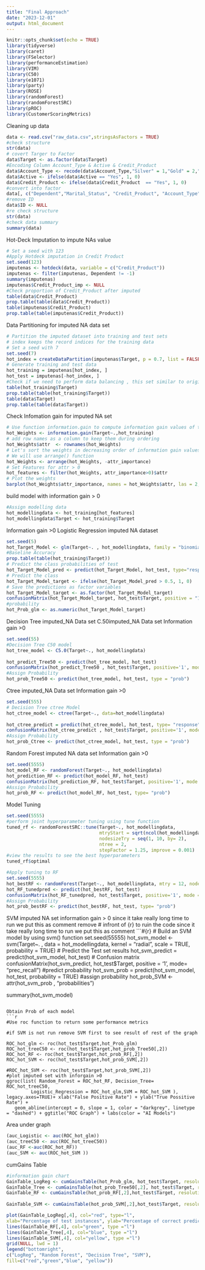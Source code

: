---
title: "Final Approach"
date: "2023-12-01"
output: html_document
---
 
```{r setup, include=FALSE}
knitr::opts_chunk$set(echo = TRUE)
library(tidyverse)
library(caret)
library(FSelector)
library(performanceEstimation)
library(VIM)
library(C50)
library(e1071)
library(party)
library(ROSE)
library(randomForest)
library(randomForestSRC)
library(pROC)
library(CustomerScoringMetrics)
```

Cleaning up data
```{r}
data <- read.csv("raw_data.csv",stringsAsFactors = TRUE)
#check structure
str(data)
# covert Targer to Factor
data$Target <- as.factor(data$Target)
#Encoding Column Account_Type & Active & Credit_Product
data$Account_Type <- recode(data$Account_Type,"Silver" = 1,"Gold" = 2,"Platinum" = 3)
data$Active <- ifelse(data$Active == "Yes", 1, 0)
data$Credit_Product <- ifelse(data$Credit_Product  == "Yes", 1, 0)
#convert into factor
data[, c("Dependent","Marital_Status", "Credit_Product", "Account_Type", "Active", "Registration")] <- lapply(data[, c("Dependent","Marital_Status", "Credit_Product", "Account_Type", "Active", "Registration")], as.factor)
#remove ID 
data$ID <- NULL
#re check structure
str(data)
#check data summary
summary(data)
```

Hot-Deck Imputation to impute NAs value
```{r}
# Set a seed with 123
#Apply Hotdeck imputation in Credit Product
set.seed(123)
imputenas <- hotdeck(data, variable = c("Credit_Product"))
imputenas <- filter(imputenas, Dependent != -1)
summary(imputenas)
imputenas$Credit_Product_imp <- NULL
#Check proportion of Credit_Product after imputed
table(data$Credit_Product)
prop.table(table(data$Credit_Product))
table(imputenas$Credit_Product)
prop.table(table(imputenas$Credit_Product))
```

Data Partitioning for imputed NA data set
```{r}
# Partition the imputed dataset into training and test sets
# index keeps the record indices for the training data
# Set a seed with 7
set.seed(7)
hot_index = createDataPartition(imputenas$Target, p = 0.7, list = FALSE)
# Generate training and test data
hot_training = imputenas[hot_index, ]
hot_test = imputenas[-hot_index, ]
#Check if we need to perform data balancing , this set similar to original dataset
table(hot_training$Target)
prop.table(table(hot_training$Target))
table(data$Target)
prop.table(table(data$Target))
```
 
Check Infomation gain for imputed NA set
```{r}
# Use function information.gain to compute information gain values of the attributes
hot_Weights <- information.gain(Target~.,hot_training)
# add row names as a column to keep them during ordering
hot_Weights$attr  <- rownames(hot_Weights)
# Let's sort the weights in decreasing order of information gain values.
# We will use arrange() function 
hot_Weights <- arrange(hot_Weights, -attr_importance)
# Set Features for attr > 0
hot_features <- filter(hot_Weights, attr_importance>0)$attr
# Plot the weights
barplot(hot_Weights$attr_importance, names = hot_Weights$attr, las = 2, ylim = c(0, 0.15))
```


build model with information gain > 0
```{r}
#Assign modelling data
hot_modellingdata <- hot_training[hot_features]
hot_modellingdata$Target <- hot_training$Target
```
 
Information gain >0
Logistic Regression imputed NA dataset
```{r}
set.seed(5)
hot_Target_Model <- glm(Target~. , hot_modellingdata, family = "binomial")
#Baseline Accuracy
prop.table(table(hot_training$Target))
# Predict the class probabilities of test
hot_Target_Model_pred <- predict(hot_Target_Model, hot_test, type="response")
# Predict the class 
hot_Target_Model_target <- ifelse(hot_Target_Model_pred > 0.5, 1, 0)
# Save the predictions as factor variables
hot_Target_Model_target <- as.factor(hot_Target_Model_target)
confusionMatrix(hot_Target_Model_target, hot_test$Target, positive = "1", mode = "prec_recall")
#probability
hot_Prob_glm <- as.numeric(hot_Target_Model_target)
```

Decision Tree imputed_NA Data set
C.50imputed_NA Data set Information gain >0
```{r}
set.seed(55)
#Decision Tree C50 model
hot_tree_model <- C5.0(Target~., hot_modellingdata)
 
hot_predict_Tree50 <- predict(hot_tree_model, hot_test)
confusionMatrix(hot_predict_Tree50 , hot_test$Target, positive='1', mode = "prec_recall")
#Assign Probability
hot_prob_Tree50 <- predict(hot_tree_model, hot_test, type = "prob")
```

Ctree imputed_NA Data set Information gain >0
```{r}
set.seed(555)
# Decision Tree ctree Model
hot_ctree_model <- ctree(Target~., data=hot_modellingdata)
 
hot_ctree_predict = predict(hot_ctree_model, hot_test, type= "response")
confusionMatrix(hot_ctree_predict , hot_test$Target, positive='1', mode = "prec_recall")
#Assign Probability
hot_prob_Ctree <- predict(hot_ctree_model, hot_test, type = "prob")
```

Random Forest imputed NA data set Information gain >0
```{r}
set.seed(5555)
hot_model_RF <- randomForest(Target~., hot_modellingdata)
hot_prediction_RF <- predict(hot_model_RF, hot_test)
confusionMatrix(hot_prediction_RF, hot_test$Target, positive='1', mode = "prec_recall")
#Assign Probability
hot_prob_RF <- predict(hot_model_RF, hot_test, type= "prob")
```

 Model Tuning
```{r}
set.seed(5555)
#perform joint hyperparameter tuning using tune function
tuned_rf <- randomForestSRC::tune(Target~., hot_modellingdata,
                                  mtryStart = sqrt(ncol(hot_modellingdata)), 
                                  nodesizeTry = seq(1, 10, by= 2), 
                                  ntree = 2, 
                                  stepFactor = 1.25, improve = 0.001)
#view the results to see the best hyperparameters
tuned_rf$optimal
```

```{r}
#Apply tuning to RF
set.seed(5555)
hot_bestRF <- randomForest(Target~., hot_modellingdata, mtry = 12, nodesize = 9)
hot_RF_tunedpred <- predict(hot_bestRF, hot_test)
confusionMatrix(hot_RF_tunedpred, hot_test$Target, positive='1', mode = "prec_recall")
#Assign Probability
hot_prob_bestRF <- predict(hot_bestRF, hot_test, type= "prob")
```

SVM imputed NA set information gain > 0 
since it take really long time to run we put this as comment
remove # infront of {r} to ruin the code
since it take really long time to run we put this as comment
```#{r}
# Build an SVM model by using svm() function
set.seed(55555)
hot_svm_model  <- svm(Target~. , data = hot_modellingdata, kernel = "radial", scale = TRUE, probability = TRUE)
# Predict the Test set results
hot_svm_predict = predict(hot_svm_model, hot_test)
# Confusion matrix
confusionMatrix(hot_svm_predict, hot_test$Target, positive = '1', mode= "prec_recall") 
#predict probability
hot_svm_prob = predict(hot_svm_model, hot_test, probability = TRUE)
#assign probability
hot_prob_SVM <- attr(hot_svm_prob , "probabilities")
 
summary(hot_svm_model)
```

Obtain Prob of each model
```{r}
#Use roc function to return some performance metrics

#if SVM is not run remove SVM first to see result of rest of the graph

ROC_hot_glm <- roc(hot_test$Target,hot_Prob_glm)
ROC_hot_treeC50 <- roc(hot_test$Target,hot_prob_Tree50[,2])
ROC_hot_RF <- roc(hot_test$Target,hot_prob_RF[,2])
ROC_hot_SVM <- roc(hot_test$Target,hot_prob_SVM[,2])

#ROC_hot_SVM <- roc(hot_test$Target,hot_prob_SVM[,2])
#plot imputed set with inforgain >0
ggroc(list( Random_Forest = ROC_hot_RF, Decision_Tree= ROC_hot_treeC50,
         Logistic_Regression = ROC_hot_glm,SVM = ROC_hot_SVM ), legacy.axes=TRUE)+ xlab("False Positive Rate") + ylab("True Possitive Rate") +
   geom_abline(intercept = 0, slope = 1, color = "darkgrey", linetype = "dashed") + ggtitle("ROC Graph") + labs(color = "AI Models")
```

Area under graph
```{r}
(auc_Logistic <- auc(ROC_hot_glm))
(auc_treeC50 <- auc(ROC_hot_treeC50)) 
(auc_RF <-auc(ROC_hot_RF))  
(auc_SVM <- auc(ROC_hot_SVM ))  
```

cumGains Table
```{r}
#information gain chart
GainTable_LogReg <- cumGainsTable(hot_Prob_glm, hot_test$Target, resolution = 1/100)
GainTable_Tree <- cumGainsTable(hot_prob_Tree50[,2], hot_test$Target, resolution = 1/100)
GainTable_RF <- cumGainsTable(hot_prob_RF[,2],hot_test$Target, resolution = 1/100)
 
GainTable_SVM <- cumGainsTable(hot_prob_SVM[,2],hot_test$Target, resolution = 1/100)

plot(GainTable_LogReg[,4], col="red", type="l",    
xlab="Percentage of test instances", ylab="Percentage of correct predictions")
lines(GainTable_RF[,4], col="green", type ="l")
lines(GainTable_Tree[,4], col="blue", type ="l")
lines(GainTable_SVM[,4], col="yellow", type ="l")
grid(NULL, lwd = 1)
legend("bottomright",
c("LogReg", "Random Forest", "Decision Tree", "SVM"),
fill=c("red","green","blue", "yellow"))
```
